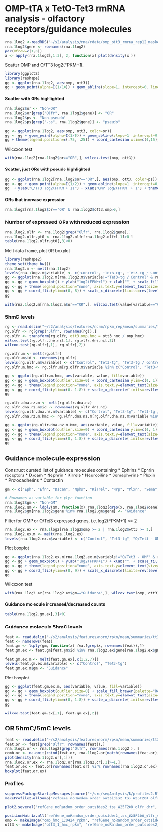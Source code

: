 OMP-tTA x TetO-Tet3 rmRNA analysis - olfactory receptors/guidance molecules
========================================================

```r
rna.1log2 <-readRDS("~/s2/analysis/rna/rdata/omp_ott3_rmrna_rep12_masked_comp_js_1log2.rds")
rna.1log2$gene <- rownames(rna.1log2)
par(mfrow=c(1,3))
a <- apply(rna.1log2[,1:3], 2, function(x) plot(density(x)))
```

Scatter OMP and O/TT3 log2(FPKM+1).

```r
library(ggplot2)
library(reshape)
gg <- ggplot(rna.1log2, aes(omp, ott3))
gg + geom_point(alpha=I(1/10)) + geom_abline(slope=1, intercept=0, linetype=2)
```

#### Scatter with ORs highlighted
```r
rna.1log2$or <- "Non-OR"
rna.1log2$or[grep("Olfr", rna.1log2$gene)] <- "OR"
rna.1log2$ps <- "Non-pseudo"
rna.1log2$ps[grep("-ps", rna.1log2$gene)] <- "pseudo"
```

```r
gg <- ggplot(rna.1log2, aes(omp, ott3, color=or))
gg <- gg + geom_point(alpha=I(1/5)) + geom_abline(slope=1, intercept=0, linetype=2) + scale_color_manual(name="", values=c("black", "red"))
gg + theme(legend.position=c(.75, .25)) + coord_cartesian(xlim=c(0,15), ylim=c(0,15)) + ylab("Tet3-tg log2(FPKM + 1)") + xlab("Control log2(FPKM  + 1)")
```

Wilcoxon test
```r
with(rna.1log2[rna.1log2$or=="OR",], wilcox.test(omp, ott3))
```

#### Scatter, just ORs with pseudo highlighted
```r
gg <- ggplot(rna.1log2[rna.1log2$or=="OR",], aes(omp, ott3, color=ps))
gg <- gg + geom_point(alpha=I(1/2)) + geom_abline(slope=1, intercept=0, linetype=2) + scale_color_manual(name="", values=c("black", "red"))
gg  + ylab("O/TT3 log2(FPKM + 1)") + xlab("OMP log2(FPKM  + 1") + theme(legend.position=c(.25, .75))

```

#### ORs that increase expression
```r
rna.1log2[rna.1log2$or=="OR" & rna.1log2$ott3.omp>0,]
```

### Number of expressed ORs with reduced expression
```r
rna.1log2.olfr <- rna.1log2[grep("Olfr", rna.1log2$gene),]
rna.1log2.olfr.gt0 <- rna.1log2.olfr[rna.1log2.olfr[,1]>0,]
table(rna.1log2.olfr.gt0[,3]<0)

```

Melt data frame, plot OR boxplot
```r
library(reshape2)
theme_set(theme_bw())
rna.1log2.m <- melt(rna.1log2)
levels(rna.1log2.m$variable) <- c("Control", "Tet3-tg", "Tet3-tg / Control")
gg <- ggplot(rna.1log2.m[rna.1log2.m$variable!="Tet3-tg / Control" & rna.1log2.m$or=="OR",], aes(variable, value, fill=variable))
gg <- gg + geom_boxplot() + ylab("log2(FPKM+1") + xlab("") + scale_fill_brewer(palette="Blues")
gg <- gg + theme(legend.position="none", axis.text.y=element_text(size=12, face="bold"))  
gg <- gg + coord_flip(ylim=c(0, 8)) + scale_x_discrete(limits=rev(levels(rna.1log2.m$variable))[2:3])
gg
```

```r
with(rna.1log2.m[rna.1log2.m$or=="OR",], wilcox.test(value[variable=="Control"], value[variable=="Tet3-tg"]))
```

### 5hmC levels

```r
rg <- read.delim("~/s2/analysis/features/norm/rpkm_rep/mean/summaries/tt3_rep_refgene_chr_sqrt")
rg.olfr <- rg[grep("Olfr", rownames(rg)),]
rg.olfr <- transform(rg.olfr, ott3.omp.hmc = ott3_hmc / omp_hmc)  
wilcox.test(rg.olfr.dna.nz[,1], rg.olfr.dna.nz[,2])
wilcox.test(rg.olfr[,1], rg.olfr[,2])
```

```r
rg.olfr.m <- melt(rg.olfr)
rg.olfr.m$id <- rownames(rg.olfr)
levels(rg.olfr.m$variable) <- c("Control", "Tet3-tg", "Tet3-tg / Control")
rg.olfr.m.hmc <- rg.olfr.m[rg.olfr.m$variable %in% c("Control", "Tet3-tg"),]
```

```r
gg <- ggplot(rg.olfr.m.hmc, aes(variable, value, fill=variable))
gg <- gg + geom_boxplot(outlier.size=0) + coord_cartesian(ylim=c(0, 1)) + scale_fill_brewer(palette="Blues") + xlab("") + ylab(bquote(.("5hmC" ~ sqrt(bar(RPM)))))
gg <- gg + theme(legend.position="none", axis.text.y=element_text(size=12, face="bold")) 
gg <- gg + coord_flip(ylim=c(0, 1.8)) + scale_x_discrete(limits=rev(levels(rg.olfr.m.hmc$variable))[2:3]) 
gg
```

```r
rg.olfr.dna.nz.m <- melt(rg.olfr.dna.nz)
rg.olfr.dna.nz.m$id <- rownames(rg.olfr.dna.nz)
levels(rg.olfr.dna.nz.m$variable) <- c("Control", "Tet3-tg", "Tet3-tg / Control")
rg.olfr.dna.nz.m.hmc <- rg.olfr.dna.nz.m[rg.olfr.dna.nz.m$variable %in% c("Control", "Tet3-tg"),]

```

```r

gg <- ggplot(rg.olfr.dna.nz.m.hmc, aes(variable, value, fill=variable))
gg <- gg + geom_boxplot(outlier.size=0) + coord_cartesian(ylim=c(0, 1)) + scale_fill_brewer(palette="Blues") + xlab("") + ylab(bquote(.("5hmC" ~ sqrt(bar(RPM)))))
gg <- gg + theme(legend.position="none", axis.text.y=element_text(size=12, face="bold")) 
gg <- gg + coord_flip(ylim=c(0, 1.8)) + scale_x_discrete(limits=rev(levels(rg.olfr.dna.nz.m.hmc$variable))[2:3]) 
gg
```



Guidance molecule expression
------------------

Construct curated list of guidance molecules containing
  * Ephrins
  * Ephrin receptors
  * Dscam
  * Nephrin
  * Kirrels
  * Neuropilins
  * Semaphorins
  * Plexin
  * Protocadherins
  * Contactin
  
  
```r
gm <- c("Eph", "Efn", "Dscam", "Nphs", "Kirrel", "Nrp", "Plxn", "Sema", "Pchda", "Pchdb", "Pchdg", "Ctcn", "Robo", "Slit")

# Rownames as variable for plyr function
rna.1log2$gm <- "Non-GM"
rna.1log2.gm <- ldply(gm, function(x) rna.1log2[grep(x, rna.1log2$gene),])
rna.1log2$gm[rna.1log2$gene %in% rna.1log2.gm$gene] <- "Guidance"
```

Filter for OMP or O/Tet3 expressed genes, i.e. log2(FPKM+1) >= 2
```r
rna.1log2.ex <- rna.1log2[rna.1log2$omp >= 2 | rna.1log2$ott3 >= 2,]
rna.1log2.ex.m <- melt(rna.1log2.ex)
levels(rna.1log2.ex.m$variable) <- c("Control", "Tet3-tg", "O/Tet3 - OMP")
```


Plot boxplot
```r
gg <- ggplot(rna.1log2.ex.m[rna.1log2.ex.m$variable!="O/Tet3 - OMP" & rna.1log2.ex.m$gm=="Guidance",], aes(variable, value, fill=variable))
gg <- gg + geom_boxplot() + ylab("log2(FPKM+1") + xlab("") + scale_fill_brewer(palette="Reds") + coord_cartesian(ylim=c(0,7))
gg <- gg + theme(legend.position="none", axis.text.y=element_text(size=12, face="bold"), strip.text.x=element_text(size=12, face="bold")) 
gg <- gg + coord_flip(ylim=c(0, 9)) + scale_x_discrete(limits=rev(levels(rna.1log2.ex.m$variable))[2:3]) 
gg
```

Wilcoxon test
```r
with(rna.1log2.ex[rna.1log2.ex$gm=="Guidance",], wilcox.test(omp, ott3))
```

#### Guidance molecule increased/decreased counts
```r
table(rna.1log2.gm.ex[,3]<0)
```


### Guidance molecule 5hmC levels
```r

feat <- read.delim("~/s2/analysis/features/norm/rpkm/mean/summaries/tt3_min_refgene_chr_sqrt")
feat <- namerows(feat)
feat.gm <- ldply(gm, function(x) feat[grep(x, rownames(feat)),])
feat.gm.ex <- feat.gm[feat.gm$id %in% rna.1log2.ex$gene[rna.1log2.ex$gm=="Guidance"],]
```

```r
feat.gm.ex.m <- melt(feat.gm.ex[,c(1,2,7)])
levels(feat.gm.ex.m$variable) <- c("Control", "Tet3-tg")
feat.gm.ex.m$gm <- "Guidance"
```

Plot boxplot
```r
gg <- ggplot(feat.gm.ex.m, aes(variable, value, fill=variable))
gg <- gg + geom_boxplot(outlier.size=0) + scale_fill_brewer(palette="Reds") + xlab("") + ylab(bquote(.("5hmC" ~ sqrt(bar(RPM)))))
gg <- gg + theme(legend.position="none", axis.text.y=element_text(size=12, face="bold")) 
gg <- gg + coord_flip(ylim=c(0, 1.8)) + scale_x_discrete(limits=rev(levels(feat.gm.ex.m$variable))[1:2]) 
gg
```

```r
wilcox.test(feat.gm.ex[,1], feat.gm.ex[,2])
```

OR 5hmC/5mC levels
-------------------

```r
feat <- read.delim("~/s2/analysis/features/norm/rpkm/mean/summaries/tt3_min_refgene_chr_sqrt")
feat.or <- feat[grep("Olfr", rownames(feat)),]
rna.1log2.or <- rna.1log2[grep("Olfr", rownames(rna.1log2)), ]
comb.or <- na.omit(cbind(feat.or, rna.1log2.or[match(rownames(feat.or), rownames(rna.1log2.or)),]))
plot(density(rna.1log2.or[,1]))
rna.1log2.or.ex <- rna.1log2.or[rna.1log2.or[,1]>=1,]
feat.or.ex <- feat.or[rownames(feat.or) %in% rownames(rna.1log2.or.ex),]
boxplot(feat.or.ex)
```

### Profiles
```r
suppressPackageStartupMessages(source("~/src/seqAnalysis/R/profiles2.R"))
makeProfile2.allSamp("refGene_noRandom_order_outsides2_tss_W25F200_olfr_chr", data_type="rpkm/mean")
```

```r
plot2.several("refGene_noRandom_order_outsides2_tss_W25F200_olfr_chr", "tt3_3", data_type="rpkm/mean", cols=col2, fname="manual")
```

```r
positionMatrix.all("refGene_noRandom_order_outsides2_tss_W25F200_olfr_chr", data_type="rpkm/mean")
omp <- makeImage("omp_hmc_120424_rpkm", "refGene_noRandom_order_outsides2_tss_W25F200_olfr_chr", data_type="rpkm/mean", image=F)
ott3 <- makeImage("ott3_1_hmc_rpkm", "refGene_noRandom_order_outsides2_tss_W25F200_olfr_chr", data_type="rpkm/mean", image=F)
```



